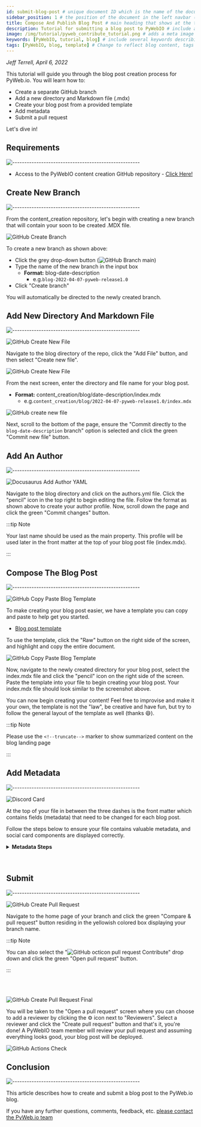 ```yaml
---
id: submit-blog-post # unique document ID which is the name of the document (without the extension) relative to the root docs directory (e.g., document or tutorials/document)
sidebar_position: 1 # the position of the document in the left navbar (descending)
title: Compose And Publish Blog Post # main heading that shows at the top of the tutorial
description: Tutorial for submitting a blog post to PyWebIO # include a short description of the blog post. This will not be visible anywhere on the page and is for SEO purposes.
image: /img/tutorial/pyweb_contribute_tutorial.png # adds a meta image for social summary cards on Discord, Twitter, etc. Relative path must be: /img/tutorial/yourimage.jpg. Upload image to: /static/img/tutorial
keywords: [PyWebIO, tutorial, blog] # include several keywords describing the main topics of the blog post for SEO purposes.
tags: [PyWebIO, blog, template] # Change to reflect blog content, tags will show at the bottom of the blog post
---
```


*Jeff Terrell, April 6, 2022*


This tutorial will guide you through the blog post creation process for PyWeb.io. You will learn how to:
* Create a separate GitHub branch
* Add a new directory and Markdown file (.mdx)
* Create your blog post from a provided template
* Add metadata
* Submit a pull request

Let's dive in!


## Requirements
![-----------------------------------------------------](https://raw.githubusercontent.com/andreasbm/readme/master/assets/lines/cloudy.png)

* Access to the PyWebIO content creation GitHub repository - [Click Here!](https://github.com/pywebio/content_creation)



## Create New Branch
![-----------------------------------------------------](https://raw.githubusercontent.com/andreasbm/readme/master/assets/lines/cloudy.png)

From the content_creation repository, let's begin with creating a new branch that will contain your soon to be created .MDX file.

![GitHub Create Branch](./gh_create_branch.JPG)

To create a new branch as shown above:
* Click the grey drop-down button (![GitHub Branch](./gh_octicons_branch_resize.png) main)
* Type the name of the new branch in the input box
  * **Format:** blog-date-description
    * e.g.`blog-2022-04-07-pyweb-release1.0`
* Click "Create branch"

You will automatically be directed to the newly created branch.



## Add New Directory And Markdown File
![-----------------------------------------------------](https://raw.githubusercontent.com/andreasbm/readme/master/assets/lines/cloudy.png)

![GitHub Create New File](./gh_create_new_file_dropdown.JPG)

Navigate to the blog directory of the repo, click the "Add File" button, and then select "Create new file". 

![GitHub Create New File](./gh_create_new_file.JPG)

From the next screen, enter the directory and file name for your blog post.
* **Format:** content_creation/blog/date-description/index.mdx 
  * e.g.`content_creation/blog/2022-04-07-pyweb-release1.0/index.mdx`

![GitHub create new file](./gh_commit_new_file.JPG)

Next, scroll to the bottom of the page, ensure the "Commit directly to the `blog-date-description` branch" option is selected and click the green "Commit new file" button.



## Add An Author
![-----------------------------------------------------](https://raw.githubusercontent.com/andreasbm/readme/master/assets/lines/cloudy.png)

![Docusaurus Add Author YAML](./gh_add_author2.JPG)

Navigate to the blog directory and click on the authors.yml file. Click the "pencil" icon in the top right to begin editing the file. Follow the format as shown above to create your author profile. Now, scroll down the page and click the green "Commit changes" button.

:::tip Note

Your last name should be used as the main property. This profile will be used later in the front matter at the top of your blog post file (index.mdx).

:::


## Compose The Blog Post
![-----------------------------------------------------](https://raw.githubusercontent.com/andreasbm/readme/master/assets/lines/cloudy.png)

![GitHub Copy Paste Blog Template](./gh_blog_template_raw.JPG)

To make creating your blog post easier, we have a template you can copy and paste to help get you started. 

* [Blog post template](https://github.com/pywebio/content_creation/tree/main/static/template/blog-template.mdx) 


To use the template, click the "Raw" button on the right side of the screen, and highlight and copy the entire document.

![GitHub Copy Paste Blog Template](./gh_blog_template_paste.JPG)

Now, navigate to the newly created directory for your blog post, select the index.mdx file and click the "pencil" icon on the right side of the screen. Paste the template into your file to begin creating your blog post. Your index.mdx file should look similar to the screenshot above.

You can now begin creating your content! Feel free to improvise and make it your own, the template is not the "law", be creative and have fun, but try to follow the general layout of the template as well (thanks :smile:). 

:::tip Note

Please use the `<!--truncate-->` marker to show summarized content on the blog landing page

:::


## Add Metadata 
![-----------------------------------------------------](https://raw.githubusercontent.com/andreasbm/readme/master/assets/lines/cloudy.png)


![Discord Card](./discord_card.JPG)

At the top of your file in between the three dashes is the front matter which contains fields (metadata) that need to be changed for each blog post.

Follow the steps below to ensure your file contains valuable metadata, and social card components are displayed correctly.
<details>
    <summary><b>Metadata Steps</b></summary>
    <div style={{backgroundColor: ''}}>
      <li><b>slug:</b> the file path to the blog post after /blog/date-description and should be unique to the document. Choose a short name, can be identical to the description used for the directory (e.g. pyweb-release-1.0).</li>
      <li><b>title:</b> the H1 main heading of the blog post.</li>
      <li><b>description:</b> include a short description of the blog post. This will not be visible anywhere on the page and is for SEO purposes.</li>
      <li><b>image:</b> adds a meta image for social summary cards on Discord, Twitter, etc. Relative path must be: `/img/blog/yourimage.jpg`. Upload image to: `/static/img/blog`.</li>
      <li><b>authors:</b> this is where you add your author profile that was set up earlier.</li>
      <li><b>tags:</b> include several tags relevent to the subject matter of your post to make finding similar content easier for other readers.</li>
      <li><b>keywords:</b> include several keywords describing the main topics of the blog post for SEO purposes.</li>
    </div>   
</details>
<br></br>


## Submit
![-----------------------------------------------------](https://raw.githubusercontent.com/andreasbm/readme/master/assets/lines/cloudy.png)

![GitHub Create Pull Request](./gh_create_pull_request_contribute.JPG)

Navigate to the home page of your branch and click the green "Compare & pull request" button residing in the yellowish colored box displaying your branch name. 

:::tip Note

You can also select the "![GitHub octicon pull request](./gh_octicons_pull_request.png) Contribute" drop down and click the green "Open pull request" button.

:::

<br></br>

![GitHub Create Pull Request Final](./gh_create_pull_request_final.JPG)

You will be taken to the "Open a pull request" screen where you can choose to add a reviewer by clicking the ⚙️ icon next to "Reviewers". Select a reviewer and click the "Create pull request" button and that's it, you're done! A PyWebIO team member will review your pull request and assuming everything looks good, your blog post will be deployed.

![GitHub Actions Check](./gh_actions_check.JPG)



## Conclusion
![-----------------------------------------------------](https://raw.githubusercontent.com/andreasbm/readme/master/assets/lines/cloudy.png)

This article describes how to create and submit a blog post to the PyWeb.io blog. 

If you have any further questions, comments, feedback, etc. [please contact the PyWeb.io team](mailto:hey@pyweb.io)